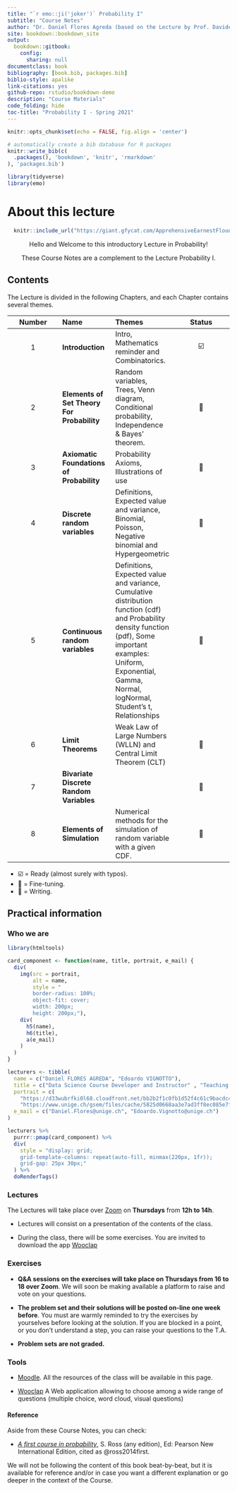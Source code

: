 ```yaml
--- 
title: "`r emo::ji('joker')` Probability I"
subtitle: "Course Notes"
author: "Dr. Daniel Flores Agreda (based on the Lecture by Prof. Davide La Vecchia)"
site: bookdown::bookdown_site
output: 
  bookdown::gitbook:
    config:
      sharing: null
documentclass: book
bibliography: [book.bib, packages.bib]
biblio-style: apalike
link-citations: yes
github-repo: rstudio/bookdown-demo
description: "Course Materials"
code_folding: hide 
toc-title: "Probability I - Spring 2021"
---
```

```r
knitr::opts_chunk$set(echo = FALSE, fig.align = 'center')
```

```r
# automatically create a bib database for R packages
knitr::write_bib(c(
  .packages(), 'bookdown', 'knitr', 'rmarkdown'
), 'packages.bib')
```


```r
library(tidyverse)
library(emo)
```


# About this lecture {-}

<center> 

```r
  knitr::include_url("https://giant.gfycat.com/ApprehensiveEarnestFlounder.mp4")
```

Hello and Welcome to this introductory Lecture in Probability! 

These Course Notes are a complement to the Lecture Probability I. 

</center> 

## Contents {-}

The Lecture is divided in the following Chapters, and each Chapter contains several themes.

| Number| Name  | Themes | Status |
|:------:|:-------|:-------|:-------:| 
| 1 |**Introduction** | Intro, Mathematics reminder and Combinatorics. | ☑️ | 
| 2 |**Elements of Set Theory For Probability** | Random variables, Trees, Venn diagram, Conditional probability, Independence & Bayes' theorem. | 🔧 | 
| 3 |**Axiomatic Foundations of Probability** | Probability Axioms, Illustrations of use | 🔧 | 
| 4 | **Discrete random variables**| Definitions, Expected value and variance,  Binomial, Poisson, Negative binomial and Hypergeometric | 📝 | 
| 5 | **Continuous random variables** | Definitions, Expected value and variance, Cumulative distribution function (cdf) and Probability density function (pdf), Some important examples: Uniform, Exponential, Gamma, Normal, logNormal, Student's t, Relationships | 📝 |
| 6 | **Limit Theorems** | Weak Law of Large Numbers (WLLN) and Central Limit Theorem (CLT) | 📝 | 
| 7 | **Bivariate Discrete Random Variables** | | 📝 |
| 8 | **Elements of Simulation** | Numerical methods for the simulation of random variable with a given CDF. | 📝 |

- ☑️ = Ready (almost surely with typos).
- 🔧 = Fine-tuning.
- 📝 = Writing.

## Practical information {-}

### Who we are {-}

```r
library(htmltools)

card_component <- function(name, title, portrait, e_mail) {
  div(
    img(src = portrait,
        alt = name, 
        style = "
        border-radius: 100%;
        object-fit: cover;
        width: 200px;
        height: 200px;"), 
    div(
      h5(name),
      h6(title), 
      a(e_mail)
    )
  )
}
```


```r
lecturers <- tibble(
  name = c("Daniel FLORES AGREDA", "Edoardo VIGNOTTO"),
  title = c("Data Science Course Developer and Instructor" , "Teaching and Research Assistant"),
  portrait = c(
    "https://d33wubrfki0l68.cloudfront.net/bb2b2f1c0fb1d52f4c61c9bacdc49dcbfc4c756c/58288/daniel.3c796e13.jpg",
    "https://www.unige.ch/gsem/files/cache/5825d0668aa3e7ad3ff8ec085e7f3498_f3901.jpg"), 
  e_mail = c("Daniel.Flores@unige.ch", "Edoardo.Vignotto@unige.ch")
)
```

```r
lecturers %>%
  purrr::pmap(card_component) %>%
  div(
    style = "display: grid;
    grid-template-columns: repeat(auto-fill, minmax(220px, 1fr));
    grid-gap: 25px 30px;"
  ) %>%
  doRenderTags()
```


### Lectures {-}

The Lectures will take place over [Zoom](https://unige.zoom.us/j/98257116213?pwd=S2VkVWwzbys5SzcyeUMyVERlV1c2UT09) on **Thursdays** from **12h to 14h**. 

- Lectures will consist on a presentation of the contents of the class. 

- During the class, there will be some exercises. You are invited to download the app [Wooclap](https://www.wooclap.com)

### Exercises {-}

- **Q&A sessions on the exercises will take place on Thursdays from 16 to 18 over Zoom**. We will soon be making available a platform to raise and vote on your questions.

- **The problem set and their solutions will be posted on-line one week before**. You must are warmly reminded to try the exercises by yourselves before looking at the solution. If you are blocked in a point, or you don't understand a step, you can raise your questions to the T.A.

- **Problem sets are not graded.**

### Tools {-}

- [Moodle](https://moodle.unige.ch/course/view.php?id=7133). All the resources of the class will be available in this page.

- [Wooclap](https://www.wooclap.com) A Web application allowing to choose among a wide range of questions (multiple choice, word cloud, visual questions)


#### Reference {-}

Aside from these Course Notes, you can check: 

- [_A first course in probability_](https://www.pearson.com/us/higher-education/product/Ross-First-Course-in-Probability-A-9th-Edition/9780321794772.html), S. Ross (any edition), Ed: Pearson New International Edition, cited as @ross2014first.  

We will not be following the content of this book beat-by-beat, but it is available for reference and/or in case you want a different explanation or go deeper in the context of the Course.
